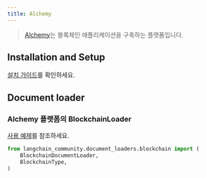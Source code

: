 ```yaml
---
title: Alchemy
---
```


>[Alchemy](https://www.alchemy.com)는 블록체인 애플리케이션을 구축하는 플랫폼입니다.

## Installation and Setup

[설치 가이드](/oss/integrations/document_loaders/blockchain)를 확인하세요.

## Document loader

### Alchemy 플랫폼의 BlockchainLoader

[사용 예제](/oss/integrations/document_loaders/blockchain)를 참조하세요.

```python
from langchain_community.document_loaders.blockchain import (
    BlockchainDocumentLoader,
    BlockchainType,
)
```